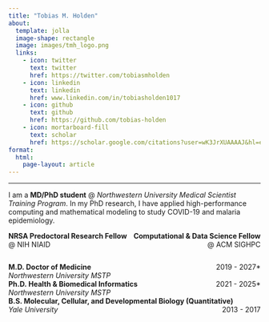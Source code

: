 ```yaml
---
title: "Tobias M. Holden"
about:
  template: jolla
  image-shape: rectangle
  image: images/tmh_logo.png
  links:
    - icon: twitter
      text: twitter
      href: https://twitter.com/tobiasmholden
    - icon: linkedin
      text: linkedin
      href: www.linkedin.com/in/tobiasholden1017
    - icon: github
      text: github
      href: https://github.com/tobias-holden
    - icon: mortarboard-fill
      text: scholar
      href: https://scholar.google.com/citations?user=wK3JrXUAAAAJ&hl=en
format: 
  html:
    page-layout: article
---
```


------------------------------------------------------------------------

I am a **MD/PhD student** \@ *Northwestern University Medical Scientist Training Program*. In my PhD research, I have applied high-performance computing and mathematical modeling to study COVID-19 and malaria epidemiology.

[**NRSA Predoctoral Research Fellow**]{style="float:left"} [**Computational & Data Science Fellow**]{style="float:right"}<br>
[@ NIH NIAID]{style="float:left"} [@ ACM SIGHPC]{style="float:right"}

<br>

[**M.D. Doctor of Medicine**]{style="float:left"} [2019 - 2027\*]{style="float:right"} <br> [*Northwestern University MSTP*]{style="float:left"} <br> [**Ph.D. Health & Biomedical Informatics**]{style="float:left"} [2021 - 2025\*]{style="float:right"} <br> [*Northwestern University MSTP*]{style="float:left"} <br> [**B.S. Molecular, Cellular, and Developmental Biology (Quantitative)**]{style="float:left"} [2013 - 2017]{style="float:right"} <br> [*Yale University*]{style="float:left"}<br>
